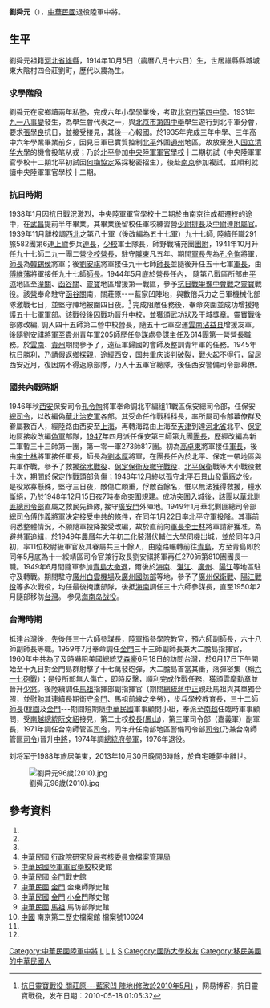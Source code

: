 {{Infobox_Person
| name =  劉舜元
|image= 劉舜元中將 Lieutenant General Liu Shunyuan.jpg
| now = 中華民國退役軍事將領
|occupation= 中華民國退役軍事將領
| period = 20世纪 
|birth_name= 
| sex = 男
|birth_date={{Birth date|1914|10|5}}
|birth_place= {{ROC-1912|直隸省}}[[雄縣|雄縣]]
|death_date={{Death date and age|2013|10|30|1914|10|5}}
|death_place={{USA}}
| nationality = {{ROC}}
| residence =
| party ={{中国國民黨}}
| religion =
| spouse =張厭非
| relatives =父 劉秉彛<br> 母 勝氏
| educate =
*[[北京市第四中學|北京市第四中學]]
*[[中央陸軍軍官學校|中央陸軍軍官學校]]十二期步科
*陸軍指參學院正規班一期
*三軍聯合參謀大學正規班第十期
*陸軍指參學院研究班四期
| past = 
*[[中央陸軍軍官學校|中央陸軍軍官學校]]([[成都|成都]])練習營 [[排長|排長]]及[[連坿|連坿]]
*第五十七軍(原80軍)九十七師291旅582團2營6連上尉連長、97師軍士隊少校隊長,、97師野戰補充團少校團附、97師289團少校團附、九十七師二九一團二營 少校營長
*四十五師第二營中校營長
*[[中国青年军|中国青年军]]205師中校參謀主任,、205師614團第一營中校營長
*軍政部15軍官總隊第4大隊2中隊中校學員
*保定綏署保安總司令部參謀處中校科長、保安第三師第九團中校團長
*新二軍暫三十三師第一團中校團長
*第一零一軍273師817團中校團長
*第50軍270師810團中校團長
*第50軍三十六師中校參謀長
*第50軍軍官戰鬥團上校附員
*陸軍指參學院上校教官
*預六師上校副師長
*六十八師上校副師長
*三十三師上校副師長兼大二膽指揮部指揮官(晉升少將)
*馬祖指揮部少將副指揮官
*步兵學校少將教育長
*三十二師少將師長
*第二士官學校少將校長
*第三軍少將副軍長
*台南師管區兼南部地區警備司令部少將司令（晉升中將司令）
*[[總統府|總統府]] 中將參軍
<br>
:曾經參予之主要戰役:
*[[抗日戰爭|抗日戰爭]]時期:
:*[[豫中會戰|豫中會戰]]之靈寶戰役

*國共內戰時期:
:*河北通縣附近進剿戰役：1947年9月
:*河北順義縣及昌平縣一帶進剿戰役：1947年10月
:*河北保定西郊及滿城附近之進剿戰役：1948年1月
:*河北保定及徐水附近之進剿戰役：1948年4月
:*河北保定保衛戰之澮河橋戰役：1948年5月
:*河北保定保衛戰徐水戰役：1948年6月
:*河北保定保衛戰：1948年9月
:*河北保定保衛及撤守戰役：1948年11月下旬至12月上旬
:*北平保衛戰石景山戰役：1948年12月13日
:*青島轉進戰役：1949年5月
:*廣州轉進及陽江戰役：1949年10月

*台海作戰:
:*金門617/619砲戰
| award = 干城甲種二等獎章、六等雲麾勳章、金甌甲種獎章、七星寶星獎章、忠勤勳章、景風甲種獎章、景風甲種一星獎章、八星寶星獎章、光華甲種二等獎章、景風甲種二星獎章、弼亮甲種獎章、陸光甲種獎章、弼亮甲種一星獎章、弼亮甲種二星獎章。
}}
'''劉舜元'''（{{bd|1914年|10月5日|2013年|10月30日|catIdx=Liu}}），[[中華民國|中華民國]]退役陸軍中將。

==生平==
劉舜元祖籍[[河北省|河北省]][[雄縣|雄縣]]，1914年10月5日（農曆八月十六日）生，世居雄縣縣城城東大陰村四合莊劉町，歷代以農為生。

===求學階段===
劉舜元在家鄉讀兩年私塾，完成六年小學學業後，考取[[北京市第四中學|北京市第四中學]]。1931年[[九一八事變|九一八事變]]發生，為學生會代表之一，與[[北京市第四中學|北京市第四中學]]學生遊行到北平軍分會，要求[[張學良|張學良]]抗日，並接受接見，其後一心報國。於1935年完成三年中學、三年高中六年學業畢業前夕，因見日軍已實質控制[[北平|北平]]外圍[[通州|通州]]地區，故放棄進入[[清华大学|国立清华大學]]的機會投笔从戎；乃於[[北平|北平]]參加[[中央陸軍軍官學校|中央陸軍軍官學校]]十二期初試（中央陸軍軍官學校十二期北平初試因[[何梅協定|何梅協定]]系採秘密招生），後赴[[南京|南京]]參加複試，並順利就讀中央陸軍軍官學校十二期。

===抗日時期===
1938年1月因抗日戰況激烈，中央陸軍軍官學校十二期於由南京往成都遷校的途中，在[[武昌|武昌]]提前半年畢業。其畢業後留校任軍校練習營[[少尉|少尉]][[排長|排長]]及[[中尉|中尉]]連[[附屬官|附屬官]]。1939年11月離校調[[西北|西北]]之第八十軍（後改編為五十七軍）九十七師, 陸續任職291旅582團第6連[[上尉|上尉]]步兵[[連長|連長]]，[[少校|少校]]軍士隊長，師野戰補充團[[團附|團附]]，1941年10月升任九十七師二九一團二營[[少校|少校]][[營長|營長]]，駐守[[隴東|隴東]]凡五年。期間[[軍長|軍長]]先為[[孔令恂|孔令恂]]將軍，[[師長|師長]]為[[韓錫侯|韓錫侯]]將軍；後[[劉安祺|劉安祺]]將軍接任九十七師[[師長|師長]]並隨後升任五十七軍[[軍長|軍長]]，由[[傅維藩|傅維藩]]將軍接任九十七師[[師長|師長]]。1944年5月底於營長任內， 隨第八戰區所部由[[平涼|平涼]]地區至[[潼關|潼關]]、[[函谷關|函谷關]]、[[靈寶|靈寶]]地區增援第一戰區，參予[[抗日戰爭|抗日戰爭]][[豫中會戰|豫中會戰]]之[[靈寶|靈寶]]戰役。該[[營|營]]奉命駐守[[函谷關|函谷關]]南，關莊原----藍家凹陣地，與數倍兵力之日軍機械化部隊激戰七日，並堅守陣地被圍四日夜。<ref>[http://kuokuangliu.blog.163.com/blog/static/11670309120104181532867/ 抗日靈寶戰役 關莊原---藍家凹 陣地(修改於2010年5月)] {{Wayback|url=http://kuokuangliu.blog.163.com/blog/static/11670309120104181532867/ |date=20131111141017 }}，网易博客，抗日靈寶戰役，发布日期：2010-05-18 01:05:32</ref>
完成阻敵任務後，奉命突圍並成功增援掩護五十七軍軍部。該戰役後因戰功晉升[[中校|中校]]，並獲頒武功狀及干城獎章。[[靈寶|靈寶]]戰後部隊改編, 調入四十五師第二營中校營長，隨五十七軍空運[[雲南|雲南]][[沾益县|沾益县]]增援友軍。後隨[[劉安祺|劉安祺]]將軍至[[貴州|貴州]][[中国青年军|青年軍]]205師歷任參謀處參謀主任及614團第一營[[營長|營長]]職務。於[[雲南|雲南]]、[[貴州|貴州]]期間參予了，遠征軍歸國的會師及整訓青年軍的任務。1945年抗日勝利，乃請假返鄉探親，途經[[西安|西安]]，[[中国国民党|国]][[中国共产党|共]][[重庆谈判|重庆谈判]]破裂，戰火起不得行，留居西安近月，復因病不得返原部隊，乃入十五軍官總隊，後任西安警備司令部幕僚。

===國共內戰時期===
1946年秋[[西安|西安]]保安司令[[孔令恂|孔令恂]]將軍奉命調北平編组11戰區保安總司令部，任保安[[總司令|總司令]]，以改編偽[[華北治安軍|華北治安軍]]各部。其受命任作戰科科長，率所屬司令部幕僚群及眷屬數百人，經陸路由西安至[[上海|上海]]，再轉海路由上海至[[天津|天津]]到達[[河北省|河北省]]北平、[[保定|保定]]地區接收改編[[偽軍|偽軍]]部隊，[[1947|1947]]年四月派任保安第三師第九團[[團長|團長]]，歷經改編為新二軍暫三十三師第一團，第一零一軍273師817團。初為[[高卓東|高卓東]]將軍接任[[軍長|軍長]]，後由[[李士林|李士林]]將軍接任軍長，師長為[[劉本厚|劉本厚]]將軍，在團長任內於北平、保定一帶地區與共軍作戰，參予了救援[[徐水戰役|徐水戰役]]、[[保定保衛及撤守戰役|保定保衛及撤守戰役]]、[[北平保衛|北平保衛]]戰等大小戰役數十次，期間於保定作戰頭部負傷；1948年12月終以孤守北平[[石景山發電廠|石景山發電廠]]之役。是役眾寡懸殊，堅守三日夜，敵傷亡頗重，俘敵百餘名，惟以無法獲得救援，糧水斷絕，乃於1948年12月15日夜7時奉命突圍規建。成功突圍入城後，該團以[[華北|華北]][[剿匪總司令部|剿匪總司令部]]直屬之救民先鋒隊, 接守[[廣安門|廣安門]]外陣地。1949年1月華北剿匪總司令部[[總司令|總司令]][[傅作義|傅作義]]將軍決定接受[[中共|中共]]的條件，在同年1月22日率北平守軍投降。其事前洞悉整體情況，不願隨軍投降接受改編，故於直前向[[軍長|軍長]][[李士林|李士林]]將軍請辭獲准。為避共軍追緝，於1949年[[農曆年|農曆年]]大年初二化裝潛伏[[輔仁大學|輔仁大學]]伺機岀城，並於同年3月初，率11位校尉級軍官及其眷屬共三十餘人，由陸路輾轉前往[[青島|青島]]，方至青島即於同年5月底為十一綏靖區司令官兼行政長劉安祺將軍再任270師第810團團長一職。1949年6月間隨軍參加[[青島大撤退|青島大撤退]]，爾後於[[海南|海南]]、[[湛江|湛江]]、[[廣州|廣州]]、[[陽江|陽江]]等地區駐守及轉戰。期間駐守[[廣州白雲機場|廣州白雲機場]]及[[廣州|廣州]][[中華民國國防部|國防部]]等地，參予了[[廣州保衛戰|廣州保衛戰]]、[[陽江戰役|陽江戰役]]等多次戰役，均任最後掩護部隊，後抵[[海南島|海南]]調任三十六師參謀長，直至1950年2月隨部移防[[台灣|台灣]]。 参见[[海南岛战役|海南岛战役]]。

===台灣時期===
抵達台灣後，先後任三十六師參謀長，陸軍指參學院教官，預六師副師長，六十八師副師長等職。1959年7月奉命調任[[金門縣|金門]]三十三師副師長兼大二膽島指揮官，1960年中共為了及時嚇阻美國總統[[艾森豪|艾森豪]]6月18日的訪問台灣，於6月17日下午開始至十九日對金門島群射擊了十七萬發砲彈，大二膽島首當其衝，落彈密集（稱[[六一七砲戰|六一七砲戰]]）；是役所部無人傷亡，即時反擊，順利完成作戰任務，獲頒雲麾勳章並晉升[[少將|少將]]。後陸續調任[[馬祖列島|馬祖]]指揮部副指揮官（期間[[總統|總統]][[蔣中正|蔣中正]]親赴馬祖與其單獨合照，並慰勉其連續長期衛守[[金門縣|金門]]、馬祖前線之辛勞），步兵學校教育長，三十二師[[師長|師長]]([[桃園市|桃園]]及[[金門縣|金門]]---期間短期隨[[中華民國|中華民國]]軍事顧問小組，奉派至[[越南共和國|南越]]任臨時軍事顧問，受[[南越總統|南越總統]][[阮文紹|阮文紹]]接見，第二士校[[校長|校長]]([[鳳山區|鳳山]])，第三軍司令部（嘉義軍）副軍長，1971年調任台南師管區[[司令|司令]]，同年升任南部地區警備司令部[[司令|司令]](乃兼台南師管區[[司令|司令]])晉升[[中將|中將]]，1974年調[[總統府|總統府]][[參軍|參軍]]，1976年退役。

刘将军于1988年旅居美東，2013年10月30日晚間6時餘，於自宅睡夢中辭世。

[[File:劉舜元96歲(2010).jpg|right]]

==參考資料==
{{reflist}}
#{{Cite book zh | author = 國防部史政編譯局 | title = 抗日戰史 [[豫中會戰|豫中會戰]] | location = 台灣 | publisher = 國防部史政編譯局 | date = 1981年 | pages = 215-256| language= zh-tw}}
#{{Cite book zh | author = 張玉法 . 陳存恭 | title = 劉安祺先生訪問紀錄 口述歷史叢書(30)| location = 台灣 | publisher = 中央研究院近代史研究所 | date = 1991年 | pages = | language= zh-tw}}
#{{Cite book zh | author = 國防部史政編譯局 | title = 戡亂戰史 [[平津會戰|平津會戰]] [[廣州保衛戰|廣州保衛戰]]| location = 台灣 | publisher = 國防部史政編譯局 | date = | pages = | language= zh-tw}}
# [[中華民國|中華民國]] [[行政院研究發展考核委員會檔案管理局|行政院研究發展考核委員會檔案管理局]]
# [[中華民國陸軍軍官學校|中華民國陸軍軍官學校]]校史館
# [[中華民國|中華民國]] [[金門縣|金門]]戰史館
# [[中華民國|中華民國]] [[金門縣|金門]] 金東師隊史館
# [[中華民國|中華民國]] [[金門縣|金門]] [[小金門|小金門]]隊史館
# [[中華民國|中華民國]] [[馬祖列島|馬祖]] 馬防部隊史館
# [[中國|中國]] 南京第二歷史檔案館 檔案號10924
#{{Cite book zh | author = 展潮 | title = 解放石景山的八勇士 | location = 中國 | publisher = 北京出版社 | date = 1960年 | pages = | language= zh-cn}}
#{{Cite book zh | author = 侯正國 | title = 平津戰役文章; 我參加了解放石景山的戰鬥 | location = 中國 | publisher = 國防第十研究院 | date = 2008年 | pages = | language= zh-cn}}

[[Category:中華民國陸軍中將|Category:中華民國陸軍中將]]
[[Category:台灣軍事人物|L]]
[[Category:雄縣人|L]]
[[Category:台灣戰後河北移民|L]]
[[Category:劉姓|S]]
[[Category:國防大學校友|Category:國防大學校友]]
[[Category:移民美國的中華民國人|Category:移民美國的中華民國人]]